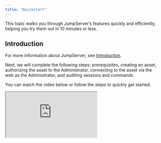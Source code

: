 ```yaml
---
title: "Quickstart"
---
```


This topic walks you through JumpServer’s features quickly and efficiently, helping you try them out in 10 minutes or less.

## Introduction

For more information about JumpServer, see [Introduction](/docs).

Next, we will complete the following steps: prerequisites, creating an asset, authorizing the asset to the Administrator, connecting to the asset via the web as the Administrator, and auditing sessions and commands.

You can watch the video below or follow the steps to quickly get started.

<iframe
    className="aspect-video w-full"
    src="https://www.youtube.com/embed/UlGYRbKrpgY"
    allow="accelerometer; autoplay; clipboard-write; encrypted-media; gyroscope; picture-in-picture"
    allowFullScreen
/>

## Prerequisites

Before starting, please install JumpServer, and **log in as an Administrator**. For more information, see [Installation](/docs/installation).

## Creating an asset
<Steps>

<Step>
At the top-left of the page, select <Icon icon="bars" />, then click <Icon icon="desktop" /> **Console**.
</Step>

<Step>
Navigate to the **Console > Assets > Host** tab.
</Step>

<Step>
Click **Create** to open the platform selection page on the right.
</Step>

<Step>
Select the **Linux** platform and open the asset creation page.
</Step>

<Step>
In the **Name** field, type a name for the asset, such as "Demo Linux".
</Step>

<Step>
In the **IP/Host** field, type the IP address of the asset, such as "172.16.10.110".
</Step>

<Step>
In the **Linux** field, keep the "Linux" platform selected.
</Step>

<Step>
In the **Nodes** field, select the "/DEFAULT" node.
</Step>

<Step>
In the **Accounts** field, click the **Add** and follow the steps in the pop-up to complete the account creation. 
    <Steps stepLevel="2">
    <Step>
    In the **Name** field, type a name for the account, such as "root".
    </Step>

    <Step>
    In the **Username** field, type the username for the account, such as "root".
    </Step>

    <Step>
    In the **Secret type** field, select "Password".
    </Step>

    <Step>
    In the **Password** field, type the password for the account.
    </Step>

    <Step>
    For other fields, keep the default values.
    </Step>

    <Step>
    click **Confirm**.
    </Step>

</Steps>
</Step>

<Step>
For other fields, keep the default values.
</Step>

<Step>
Click **Submit**.
</Step>

</Steps>

## Authorizing asset for admin
<Steps>

<Step>
At the top-left of the page, select <Icon icon="bars" />, then click <Icon icon="desktop" /> **Console**.
</Step>

<Step>
Navigate to the **Console > Authorization** page.
</Step>

<Step>
Click <Icon icon="plus" />**Create** to open the authorization creation form on the right-side page.
</Step>

<Step>
In the **Name** field, type a name for the authorization, such as "Authorize Demo Linux to Administrator".
</Step>

<Step>
In the **Users** field, select the "Administrator(admin)".
</Step>

<Step>
In the **Assets** field, select the "Demo Linux".
</Step>

<Step>
In the **Accounts** field, check only the box for "All existing accounts".
</Step>

<Step>
For other fields, keep the default values.
</Step>

<Step>
Click **Submit**.
</Step>

</Steps>

## Connecting to asset via web
<Steps>

<Step>
<Nav name="web-terminal" />
</Step>

<Step>
At this point, the Web Terminal page should be open in a new browser tab.

In the authorization tree on the left side, search for and click the "Demo Linux" asset.
</Step>

<Step>
An asset connection pop-up will appear, select connection parameters and establish the connection.

    <Steps stepLevel="2">
    <Step>
    Select the "SSH" tab, under the "Connect - Demo Linux".
    </Step>

    <Step>
    In the **Select account** section, Select "root".
    </Step>

    <Step>
    In the **Connect method** section, Select "Web > Web CLI".
    </Step>

    <Step>
    Click **CONNECT**.
    </Step>
    
</Steps>

</Step>

<Step>
By this time, you should have successfully connected to the asset.
</Step>

<Step>
Next, you can try executing commands such as `ls -al`, `whoami` or `pwd`, etc.
</Step>

<Step>
Finally, run `exit` to end the current session.
</Step>

</Steps>

## Auditing connected sessions
<Steps>

<Step>
<Nav name="audits" />
</Step>

<Step>
Navigate to the **Audits > Asset sessions > Historical sessions** tab.
</Step>

<Step>
You can view the history of asset connection sessions. 
</Step>

<Step>
In the **Actions** column, click "Playback" to watch the recording online or "Download" to save it.
</Step>

</Steps>

## Auditing executed commands
<Steps>

<Step>
<Nav name="audits" />
</Step>

<Step>
Navigate to the **Audits > Session commands** page.
</Step>

<Step>
You can view all executed commands.
</Step>

<Step>
Click <Icon icon="chevron-down" /> at the end of the row to view the command result.
</Step>

</Steps>

## Next steps
Now that you've completed the quickstart guide, it’s time to explore more advanced features of JumpServer!